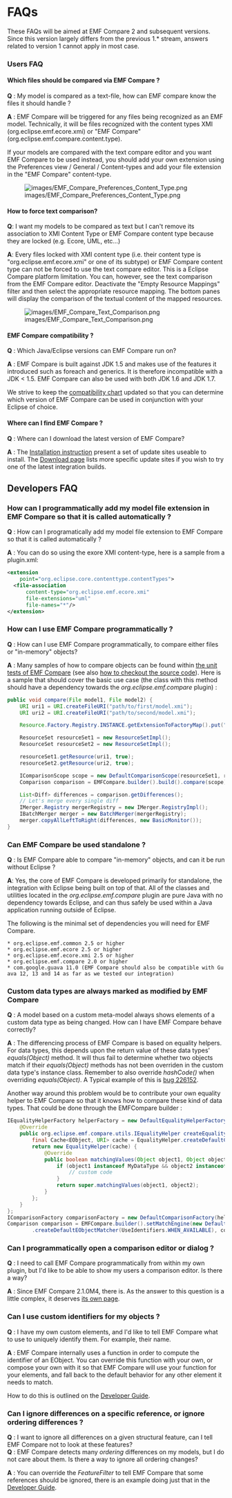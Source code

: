 = FAQs =

These FAQs will be aimed at EMF Compare 2 and subsequent versions. Since this version largely differs from the previous 1.* stream, answers related to version 1 cannot apply in most case.

=== Users FAQ ===

==== Which files should be compared via EMF Compare ? ====

'''Q''' : My model is compared as a text-file, how can EMF compare know the files it should handle ?

'''A''' : EMF Compare will be triggered for any files being recognized as an EMF model. Technically, it will be files recognized with the content types XMI (org.eclipse.emf.ecore.xmi) or "EMF Compare" (org.eclipse.emf.compare.content.type).

If your models are compared with the text compare editor and you want EMF Compare to be used instead, you should add your own extension using the Preferences view / General / Content-types and add your file extension in the "EMF Compare" content-type.

[[Image:images/EMF_Compare_Preferences_Content_Type.png]]

==== How to force text comparison? ====

'''Q''': I want my models to be compared as text but I can't remove its association to XMI Content Type or EMF Compare content type because they are locked (e.g. Ecore, UML, etc…)

'''A''': Every files locked with XMI content type (i.e. their content type is "org.eclipse.emf.ecore.xmi" or one of its subtype) or EMF Compare content type can not be forced to use the text compare editor. This is a Eclipse Compare platform limitation. You can, however, see the text comparison from the EMF Compare editor. Deactivate the "Empty Resource Mappings" filter and then select the appropriate resource mapping. The bottom panes will display the comparison of the textual content of the mapped resources.

[[Image:images/EMF_Compare_Text_Comparison.png]]

==== EMF Compare compatibility ? ====

'''Q''' : Which Java/Eclipse versions can EMF Compare run on?

'''A''' : EMF Compare is built against JDK 1.5 and makes use of the features it introduced such as foreach and generics. It is therefore incompatible with a JDK < 1.5. EMF Compare can also be used with both JDK 1.6 and JDK 1.7.

We strive to keep the [[./user/user-guide.html#Compatibility|compatibility chart]] updated so that you can determine which version of EMF Compare can be used in conjunction with your Eclipse of choice.

==== Where can I find EMF Compare ? ====

'''Q''' : Where can I download the latest version of EMF Compare?

'''A''' : The [[./user/user-guide.html#Installing_EMF_Compare|Installation instruction]] present a set of update sites useable to install.
The [http://www.eclipse.org/emf/compare/downloads/ Download page] lists more specific update sites if you wish to try one of the latest integration builds.

== Developers FAQ ==

=== How can I programmatically add my model file extension in EMF Compare so that it is called automatically ? ===

'''Q''' : How can I programatically add my model file extension to EMF Compare so that it is called automatically ? 

'''A''' : You can do so using the exore XMI content-type, here is a sample from a plugin.xml:

<source lang="xml">
<extension
    point="org.eclipse.core.contenttype.contentTypes">
  <file-association
      content-type="org.eclipse.emf.ecore.xmi"
      file-extensions="uml"
      file-names="*"/>
</extension>
</source>

=== How can I use EMF Compare programmatically ? ===

'''Q''' : How can I use EMF Compare programmatically, to compare either files or "in-memory" objects?

'''A''' : Many samples of how to compare objects can be found within [http://git.eclipse.org/c/emfcompare/org.eclipse.emf.compare.git/tree/plugins/org.eclipse.emf.compare.tests the unit tests of EMF Compare] (see also [[EMF_Compare/Contributor_Guide#Checking_out_the_code|how to checkout the source code]]). Here is a sample that should cover the basic use case (the class with this method should have a dependency towards the ''org.eclipse.emf.compare'' plugin) :

<source lang="java">
public void compare(File model1, File model2) {
	URI uri1 = URI.createFileURI("path/to/first/model.xmi");
	URI uri2 = URI.createFileURI("path/to/second/model.xmi");

	Resource.Factory.Registry.INSTANCE.getExtensionToFactoryMap().put("xmi", new XMIResourceFactoryImpl());

	ResourceSet resourceSet1 = new ResourceSetImpl();
	ResourceSet resourceSet2 = new ResourceSetImpl();

	resourceSet1.getResource(uri1, true);
	resourceSet2.getResource(uri2, true);

	IComparisonScope scope = new DefaultComparisonScope(resourceSet1, resourceSet2);
	Comparison comparison = EMFCompare.builder().build().compare(scope);

	List<Diff> differences = comparison.getDifferences();
	// Let's merge every single diff
	IMerger.Registry mergerRegistry = new IMerger.RegistryImpl();
	IBatchMerger merger = new BatchMerger(mergerRegistry);
	merger.copyAllLeftToRight(differences, new BasicMonitor());
}
</source>

=== Can EMF Compare be used standalone ? ===

'''Q''' : Is EMF Compare able to compare "in-memory" objects, and can it be run without Eclipse ?

'''A''': Yes, the core of EMF Compare is developed primarily for standalone, the integration with Eclipse being built on top of that. All of the classes and utilities located in the ''org.eclipse.emf.compare'' plugin are pure Java with no dependency towards Eclipse, and can thus safely be used within a Java application running outside of Eclipse.

The following is the minimal set of dependencies you will need for EMF Compare.

 * org.eclipse.emf.common 2.5 or higher
 * org.eclipse.emf.ecore 2.5 or higher
 * org.eclipse.emf.ecore.xmi 2.5 or higher
 * org.eclipse.emf.compare 2.0 or higher
 * com.google.guava 11.0 (EMF Compare should also be compatible with Guava 12, 13 and 14 as far as we tested our integration)

=== Custom data types are always marked as modified by EMF Compare ===

'''Q''' : A model based on a custom meta-model always shows elements of a custom data type as being changed. How can I have EMF Compare behave correctly?

'''A''' : The differencing process of EMF Compare is based on equality helpers. For data types, this depends upon the return value of these data types' ''equals(Object)'' method. It will thus fail to determine whether two objects match if their ''equals(Object)'' methods has not been overriden in the custom data type's instance class. Remember to also override ''hashCode()'' when overriding ''equals(Object)''. A Typical example of this is [https://bugs.eclipse.org/bugs/show_bug.cgi?id=226152 bug 226152].

Another way around this problem would be to contribute your own equality helper to EMF Compare so that it knows how to compare these kind of data types. That could be done through the EMFCompare builder :

<source lang="java">
IEqualityHelperFactory helperFactory = new DefaultEqualityHelperFactory() {
	@Override
	public org.eclipse.emf.compare.utils.IEqualityHelper createEqualityHelper() {
		final Cache<EObject, URI> cache = EqualityHelper.createDefaultCache(getCacheBuilder());
		return new EqualityHelper(cache) {
			@Override
			public boolean matchingValues(Object object1, Object object2) {
				if (object1 instanceof MyDataType && object2 instanceof MyDataType) {
					// custom code
				}
				return super.matchingValues(object1, object2);
			}
		};
	}
};
IComparisonFactory comparisonFactory = new DefaultComparisonFactory(helperFactory);
Comparison comparison = EMFCompare.builder().setMatchEngine(new DefaultMatchEngine(DefaultMatchEngine
		.createDefaultEObjectMatcher(UseIdentifiers.WHEN_AVAILABLE), comparisonFactory)).build().compare(scope);
</source>

=== Can I programmatically open a comparison editor or dialog ? ===

'''Q''' : I need to call EMF Compare programmatically from within my own plugin, but I'd like to be able to show my users a comparison editor. Is there a way?

'''A''' : Since EMF Compare 2.1.0M4, there is. As the answer to this question is a little complex, it deserves [[./developer/how-to-open-compare-dialog.html|its own page]].

=== Can I use custom identifiers for my objects ? ===

'''Q''' : I have my own custom elements, and I'd like to tell EMF Compare what to use to uniquely identify them. For example, their name.

'''A''' : EMF Compare internally uses a function in order to compute the identifier of an EObject. You can override this function with your own, or compose your own with it so that EMF Compare will use your function for your elements, and fall back to the default behavior for any other element it needs to match.

How to do this is outlined on the [[./developer/developer-guide.html#Defining custom identifiers|Developer Guide]].

=== Can I ignore differences on a specific reference, or ignore ordering differences ? ===

'''Q''' : I want to ignore all differences on a given structural feature, can I tell EMF Compare not to look at these features?<br/>
'''Q''' : EMF Compare detects many ''ordering'' differences on my models, but I do not care about them. Is there a way to ignore all ordering changes?

'''A''' : You can override the ''FeatureFilter'' to tell EMF Compare that some references should be ignored, there is an example doing just that in the [[./developer/developer-guide.html#Changing the FeatureFilter|Developer Guide]].

